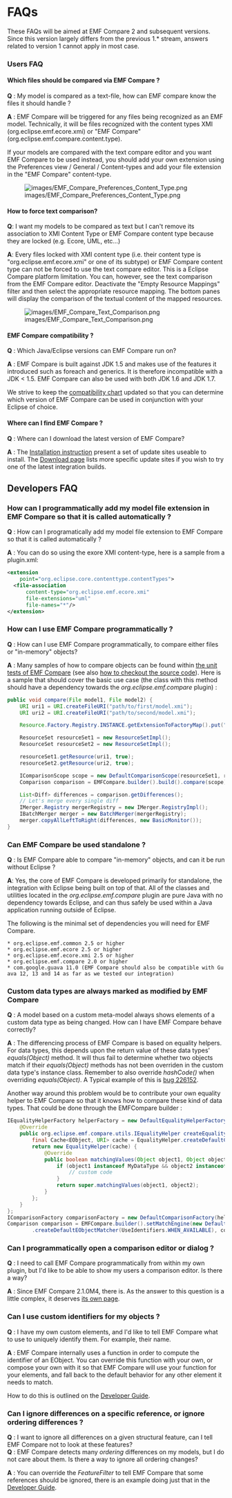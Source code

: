 = FAQs =

These FAQs will be aimed at EMF Compare 2 and subsequent versions. Since this version largely differs from the previous 1.* stream, answers related to version 1 cannot apply in most case.

=== Users FAQ ===

==== Which files should be compared via EMF Compare ? ====

'''Q''' : My model is compared as a text-file, how can EMF compare know the files it should handle ?

'''A''' : EMF Compare will be triggered for any files being recognized as an EMF model. Technically, it will be files recognized with the content types XMI (org.eclipse.emf.ecore.xmi) or "EMF Compare" (org.eclipse.emf.compare.content.type).

If your models are compared with the text compare editor and you want EMF Compare to be used instead, you should add your own extension using the Preferences view / General / Content-types and add your file extension in the "EMF Compare" content-type.

[[Image:images/EMF_Compare_Preferences_Content_Type.png]]

==== How to force text comparison? ====

'''Q''': I want my models to be compared as text but I can't remove its association to XMI Content Type or EMF Compare content type because they are locked (e.g. Ecore, UML, etc…)

'''A''': Every files locked with XMI content type (i.e. their content type is "org.eclipse.emf.ecore.xmi" or one of its subtype) or EMF Compare content type can not be forced to use the text compare editor. This is a Eclipse Compare platform limitation. You can, however, see the text comparison from the EMF Compare editor. Deactivate the "Empty Resource Mappings" filter and then select the appropriate resource mapping. The bottom panes will display the comparison of the textual content of the mapped resources.

[[Image:images/EMF_Compare_Text_Comparison.png]]

==== EMF Compare compatibility ? ====

'''Q''' : Which Java/Eclipse versions can EMF Compare run on?

'''A''' : EMF Compare is built against JDK 1.5 and makes use of the features it introduced such as foreach and generics. It is therefore incompatible with a JDK < 1.5. EMF Compare can also be used with both JDK 1.6 and JDK 1.7.

We strive to keep the [[./user/user-guide.html#Compatibility|compatibility chart]] updated so that you can determine which version of EMF Compare can be used in conjunction with your Eclipse of choice.

==== Where can I find EMF Compare ? ====

'''Q''' : Where can I download the latest version of EMF Compare?

'''A''' : The [[./user/user-guide.html#Installing_EMF_Compare|Installation instruction]] present a set of update sites useable to install.
The [http://www.eclipse.org/emf/compare/downloads/ Download page] lists more specific update sites if you wish to try one of the latest integration builds.

== Developers FAQ ==

=== How can I programmatically add my model file extension in EMF Compare so that it is called automatically ? ===

'''Q''' : How can I programatically add my model file extension to EMF Compare so that it is called automatically ? 

'''A''' : You can do so using the exore XMI content-type, here is a sample from a plugin.xml:

<source lang="xml">
<extension
    point="org.eclipse.core.contenttype.contentTypes">
  <file-association
      content-type="org.eclipse.emf.ecore.xmi"
      file-extensions="uml"
      file-names="*"/>
</extension>
</source>

=== How can I use EMF Compare programmatically ? ===

'''Q''' : How can I use EMF Compare programmatically, to compare either files or "in-memory" objects?

'''A''' : Many samples of how to compare objects can be found within [http://git.eclipse.org/c/emfcompare/org.eclipse.emf.compare.git/tree/plugins/org.eclipse.emf.compare.tests the unit tests of EMF Compare] (see also [[EMF_Compare/Contributor_Guide#Checking_out_the_code|how to checkout the source code]]). Here is a sample that should cover the basic use case (the class with this method should have a dependency towards the ''org.eclipse.emf.compare'' plugin) :

<source lang="java">
public void compare(File model1, File model2) {
	URI uri1 = URI.createFileURI("path/to/first/model.xmi");
	URI uri2 = URI.createFileURI("path/to/second/model.xmi");

	Resource.Factory.Registry.INSTANCE.getExtensionToFactoryMap().put("xmi", new XMIResourceFactoryImpl());

	ResourceSet resourceSet1 = new ResourceSetImpl();
	ResourceSet resourceSet2 = new ResourceSetImpl();

	resourceSet1.getResource(uri1, true);
	resourceSet2.getResource(uri2, true);

	IComparisonScope scope = new DefaultComparisonScope(resourceSet1, resourceSet2);
	Comparison comparison = EMFCompare.builder().build().compare(scope);

	List<Diff> differences = comparison.getDifferences();
	// Let's merge every single diff
	IMerger.Registry mergerRegistry = new IMerger.RegistryImpl();
	IBatchMerger merger = new BatchMerger(mergerRegistry);
	merger.copyAllLeftToRight(differences, new BasicMonitor());
}
</source>

=== Can EMF Compare be used standalone ? ===

'''Q''' : Is EMF Compare able to compare "in-memory" objects, and can it be run without Eclipse ?

'''A''': Yes, the core of EMF Compare is developed primarily for standalone, the integration with Eclipse being built on top of that. All of the classes and utilities located in the ''org.eclipse.emf.compare'' plugin are pure Java with no dependency towards Eclipse, and can thus safely be used within a Java application running outside of Eclipse.

The following is the minimal set of dependencies you will need for EMF Compare.

 * org.eclipse.emf.common 2.5 or higher
 * org.eclipse.emf.ecore 2.5 or higher
 * org.eclipse.emf.ecore.xmi 2.5 or higher
 * org.eclipse.emf.compare 2.0 or higher
 * com.google.guava 11.0 (EMF Compare should also be compatible with Guava 12, 13 and 14 as far as we tested our integration)

=== Custom data types are always marked as modified by EMF Compare ===

'''Q''' : A model based on a custom meta-model always shows elements of a custom data type as being changed. How can I have EMF Compare behave correctly?

'''A''' : The differencing process of EMF Compare is based on equality helpers. For data types, this depends upon the return value of these data types' ''equals(Object)'' method. It will thus fail to determine whether two objects match if their ''equals(Object)'' methods has not been overriden in the custom data type's instance class. Remember to also override ''hashCode()'' when overriding ''equals(Object)''. A Typical example of this is [https://bugs.eclipse.org/bugs/show_bug.cgi?id=226152 bug 226152].

Another way around this problem would be to contribute your own equality helper to EMF Compare so that it knows how to compare these kind of data types. That could be done through the EMFCompare builder :

<source lang="java">
IEqualityHelperFactory helperFactory = new DefaultEqualityHelperFactory() {
	@Override
	public org.eclipse.emf.compare.utils.IEqualityHelper createEqualityHelper() {
		final Cache<EObject, URI> cache = EqualityHelper.createDefaultCache(getCacheBuilder());
		return new EqualityHelper(cache) {
			@Override
			public boolean matchingValues(Object object1, Object object2) {
				if (object1 instanceof MyDataType && object2 instanceof MyDataType) {
					// custom code
				}
				return super.matchingValues(object1, object2);
			}
		};
	}
};
IComparisonFactory comparisonFactory = new DefaultComparisonFactory(helperFactory);
Comparison comparison = EMFCompare.builder().setMatchEngine(new DefaultMatchEngine(DefaultMatchEngine
		.createDefaultEObjectMatcher(UseIdentifiers.WHEN_AVAILABLE), comparisonFactory)).build().compare(scope);
</source>

=== Can I programmatically open a comparison editor or dialog ? ===

'''Q''' : I need to call EMF Compare programmatically from within my own plugin, but I'd like to be able to show my users a comparison editor. Is there a way?

'''A''' : Since EMF Compare 2.1.0M4, there is. As the answer to this question is a little complex, it deserves [[./developer/how-to-open-compare-dialog.html|its own page]].

=== Can I use custom identifiers for my objects ? ===

'''Q''' : I have my own custom elements, and I'd like to tell EMF Compare what to use to uniquely identify them. For example, their name.

'''A''' : EMF Compare internally uses a function in order to compute the identifier of an EObject. You can override this function with your own, or compose your own with it so that EMF Compare will use your function for your elements, and fall back to the default behavior for any other element it needs to match.

How to do this is outlined on the [[./developer/developer-guide.html#Defining custom identifiers|Developer Guide]].

=== Can I ignore differences on a specific reference, or ignore ordering differences ? ===

'''Q''' : I want to ignore all differences on a given structural feature, can I tell EMF Compare not to look at these features?<br/>
'''Q''' : EMF Compare detects many ''ordering'' differences on my models, but I do not care about them. Is there a way to ignore all ordering changes?

'''A''' : You can override the ''FeatureFilter'' to tell EMF Compare that some references should be ignored, there is an example doing just that in the [[./developer/developer-guide.html#Changing the FeatureFilter|Developer Guide]].

